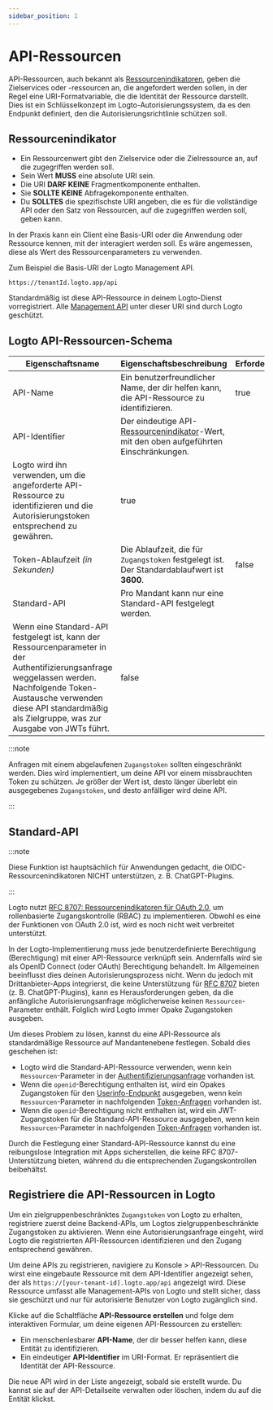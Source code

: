 ```yaml
---
sidebar_position: 1
---
```


# API-Ressourcen

API-Ressourcen, auch bekannt als [Ressourcenindikatoren](https://www.rfc-editor.org/rfc/rfc8707.html), geben die Zielservices oder -ressourcen an, die angefordert werden sollen, in der Regel eine URI-Formatvariable, die die Identität der Ressource darstellt. Dies ist ein Schlüsselkonzept im Logto-Autorisierungssystem, da es den Endpunkt definiert, den die Autorisierungsrichtlinie schützen soll.

## Ressourcenindikator

- Ein Ressourcenwert gibt den Zielservice oder die Zielressource an, auf die zugegriffen werden soll.
- Sein Wert **MUSS** eine absolute URI sein.
- Die URI **DARF KEINE** Fragmentkomponente enthalten.
- Sie **SOLLTE KEINE** Abfragekomponente enthalten.
- Du **SOLLTES** die spezifischste URI angeben, die es für die vollständige API oder den Satz von Ressourcen, auf die zugegriffen werden soll, geben kann.

In der Praxis kann ein Client eine Basis-URI oder die Anwendung oder Ressource kennen, mit der interagiert werden soll. Es wäre angemessen, diese als Wert des Ressourcenparameters zu verwenden.

Zum Beispiel die Basis-URI der Logto Management API.

```
https://tenantId.logto.app/api
```

Standardmäßig ist diese API-Ressource in deinem Logto-Dienst vorregistriert. Alle [Management API](https://openapi.logto.io/) unter dieser URI sind durch Logto geschützt.

## Logto API-Ressourcen-Schema

| **Eigenschaftsname**                                                                                                                                                                                                                     | **Eigenschaftsbeschreibung**                                                                                                           | **Erforderlich** |
| ---------------------------------------------------------------------------------------------------------------------------------------------------------------------------------------------------------------------------------------- | -------------------------------------------------------------------------------------------------------------------------------------- | ---------------- |
| API-Name                                                                                                                                                                                                                                 | Ein benutzerfreundlicher Name, der dir helfen kann, die API-Ressource zu identifizieren.                                               | true             |
| API-Identifier                                                                                                                                                                                                                           | Der eindeutige API-[Ressourcenindikator](https://www.rfc-editor.org/rfc/rfc8707.html)-Wert, mit den oben aufgeführten Einschränkungen. |
| Logto wird ihn verwenden, um die angeforderte API-Ressource zu identifizieren und die Autorisierungstoken entsprechend zu gewähren.                                                                                                      | true                                                                                                                                   |
| Token-Ablaufzeit _(in Sekunden)_                                                                                                                                                                                                         | Die Ablaufzeit, die für `Zugangstoken` festgelegt ist. Der Standardablaufwert ist **3600**.                                            | false            |
| Standard-API                                                                                                                                                                                                                             | Pro Mandant kann nur eine Standard-API festgelegt werden.                                                                              |
| Wenn eine Standard-API festgelegt ist, kann der Ressourcenparameter in der Authentifizierungsanfrage weggelassen werden. Nachfolgende Token-Austausche verwenden diese API standardmäßig als Zielgruppe, was zur Ausgabe von JWTs führt. | false                                                                                                                                  |

:::note

Anfragen mit einem abgelaufenen `Zugangstoken` sollten eingeschränkt werden. Dies wird implementiert, um deine API vor einem missbrauchten Token zu schützen. Je größer der Wert ist, desto länger überlebt ein ausgegebenes `Zugangstoken`, und desto anfälliger wird deine API.

:::

## Standard-API

:::note

Diese Funktion ist hauptsächlich für Anwendungen gedacht, die OIDC-Ressourcenindikatoren NICHT unterstützen, z. B. ChatGPT-Plugins.

:::

Logto nutzt [RFC 8707: Ressourcenindikatoren für OAuth 2.0](https://www.rfc-editor.org/rfc/rfc8707), um rollenbasierte Zugangskontrolle (RBAC) zu implementieren. Obwohl es eine der Funktionen von OAuth 2.0 ist, wird es noch nicht weit verbreitet unterstützt.

In der Logto-Implementierung muss jede benutzerdefinierte Berechtigung (Berechtigung) mit einer API-Ressource verknüpft sein. Andernfalls wird sie als OpenID Connect (oder OAuth) Berechtigung behandelt. Im Allgemeinen beeinflusst dies deinen Autorisierungsprozess nicht. Wenn du jedoch mit Drittanbieter-Apps integrierst, die keine Unterstützung für [RFC 8707](https://www.rfc-editor.org/rfc/rfc8707.html) bieten (z. B. ChatGPT-Plugins), kann es Herausforderungen geben, da die anfängliche Autorisierungsanfrage möglicherweise keinen `Ressourcen`-Parameter enthält. Folglich wird Logto immer Opake Zugangstoken ausgeben.

Um dieses Problem zu lösen, kannst du eine API-Ressource als standardmäßige Ressource auf Mandantenebene festlegen. Sobald dies geschehen ist:

- Logto wird die Standard-API-Ressource verwenden, wenn kein `Ressourcen`-Parameter in der [Authentifizierungsanfrage](https://openid.net/specs/openid-connect-core-1_0.html#AuthRequest) vorhanden ist.
- Wenn die `openid`-Berechtigung enthalten ist, wird ein Opakes Zugangstoken für den [Userinfo-Endpunkt](https://openid.net/specs/openid-connect-core-1_0.html#UserInfo) ausgegeben, wenn kein `Ressourcen`-Parameter in nachfolgenden [Token-Anfragen](https://openid.net/specs/openid-connect-core-1_0.html#TokenRequest) vorhanden ist.
- Wenn die `openid`-Berechtigung nicht enthalten ist, wird ein JWT-Zugangstoken für die Standard-API-Ressource ausgegeben, wenn kein `Ressourcen`-Parameter in nachfolgenden [Token-Anfragen](https://openid.net/specs/openid-connect-core-1_0.html#TokenRequest) vorhanden ist.

Durch die Festlegung einer Standard-API-Ressource kannst du eine reibungslose Integration mit Apps sicherstellen, die keine RFC 8707-Unterstützung bieten, während du die entsprechenden Zugangskontrollen beibehältst.

## Registriere die API-Ressourcen in Logto

Um ein zielgruppenbeschränktes `Zugangstoken` von Logto zu erhalten, registriere zuerst deine Backend-APIs, um Logtos zielgruppenbeschränkte Zugangstoken zu aktivieren. Wenn eine Autorisierungsanfrage eingeht, wird Logto die registrierten API-Ressourcen identifizieren und den Zugang entsprechend gewähren.

Um deine APIs zu registrieren, navigiere zu <CloudLink to="/api-resources">Konsole > API-Ressourcen</CloudLink>. Du wirst eine eingebaute Ressource mit dem API-Identifier angezeigt sehen, der als `https://[your-tenant-id].logto.app/api` angezeigt wird. Diese Ressource umfasst alle Management-APIs von Logto und stellt sicher, dass sie geschützt und nur für autorisierte Benutzer von Logto zugänglich sind.

Klicke auf die Schaltfläche **API-Ressource erstellen** und folge dem interaktiven Formular, um deine eigenen API-Ressourcen zu erstellen:

- Ein menschenlesbarer **API-Name**, der dir besser helfen kann, diese Entität zu identifizieren.
- Ein eindeutiger **API-Identifier** im URI-Format. Er repräsentiert die Identität der API-Ressource.

Die neue API wird in der Liste angezeigt, sobald sie erstellt wurde. Du kannst sie auf der API-Detailseite verwalten oder löschen, indem du auf die Entität klickst.
